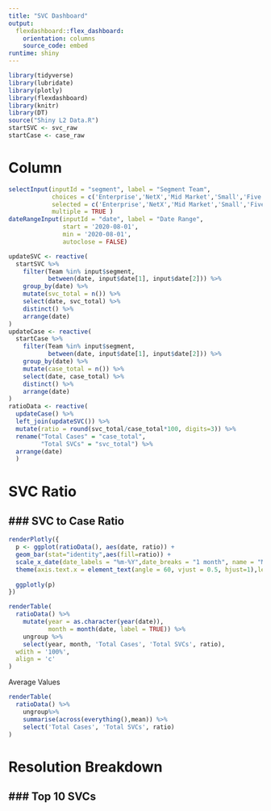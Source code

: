 ---
title: "SVC Dashboard"
output: 
  flexdashboard::flex_dashboard:
    orientation: columns
    source_code: embed
runtime: shiny
---

```{r global, include=FALSE}
library(tidyverse)
library(lubridate)
library(plotly)
library(flexdashboard)
library(knitr)
library(DT)
source("Shiny L2 Data.R")
startSVC <- svc_raw
startCase <- case_raw
```

Column {.sidebar}
===========================================================
```{r}
selectInput(inputId = "segment", label = "Segment Team", 
            choices = c('Enterprise','NetX','Mid Market','Small','Five Star'),
            selected = c('Enterprise','NetX','Mid Market','Small','Five Star'),
            multiple = TRUE )
dateRangeInput(inputId = "date", label = "Date Range",
               start = '2020-08-01', 
               min = '2020-08-01',
               autoclose = FALSE)

updateSVC <- reactive(
  startSVC %>% 
    filter(Team %in% input$segment,
           between(date, input$date[1], input$date[2])) %>% 
    group_by(date) %>%
    mutate(svc_total = n()) %>% 
    select(date, svc_total) %>% 
    distinct() %>% 
    arrange(date)
)
updateCase <- reactive(
  startCase %>% 
    filter(Team %in% input$segment,
           between(date, input$date[1], input$date[2])) %>%
    group_by(date) %>%
    mutate(case_total = n()) %>% 
    select(date, case_total) %>% 
    distinct() %>% 
    arrange(date)
)
ratioData <- reactive(
  updateCase() %>% 
  left_join(updateSVC()) %>%
  mutate(ratio = round(svc_total/case_total*100, digits=3)) %>%
  rename("Total Cases" = "case_total",
         "Total SVCs" = "svc_total") %>%
  arrange(date)
  )
```

SVC Ratio
===========================================================

### SVC to Case Ratio
-----------------------------------------------------------
```{r}
renderPlotly({
  p <- ggplot(ratioData(), aes(date, ratio)) + 
  geom_bar(stat="identity",aes(fill=ratio)) +
  scale_x_date(date_labels = "%m-%Y",date_breaks = "1 month", name = "Month") +
  theme(axis.text.x = element_text(angle = 60, vjust = 0.5, hjust=1),legend.position = "none")
  
  ggplotly(p)
})

```
```{r}
renderTable(
  ratioData() %>%
    mutate(year = as.character(year(date)),
           month = month(date, label = TRUE)) %>%
    ungroup %>%
    select(year, month, 'Total Cases', 'Total SVCs', ratio),
  wdith = '100%',
  align = 'c'
)
```
Average Values
```{r}
renderTable(
  ratioData() %>%
    ungroup%>%
    summarise(across(everything(),mean)) %>%
    select('Total Cases', 'Total SVCs', ratio)
)
```

Resolution Breakdown
===========================================================
### Top 10 SVCs
-----------------------------------------------------------

